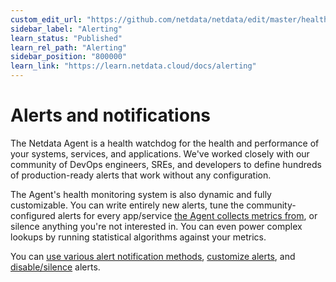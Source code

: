 ```yaml
---
custom_edit_url: "https://github.com/netdata/netdata/edit/master/health/README.md"
sidebar_label: "Alerting"
learn_status: "Published"
learn_rel_path: "Alerting"
sidebar_position: "800000"
learn_link: "https://learn.netdata.cloud/docs/alerting"
---
```


# Alerts and notifications

The Netdata Agent is a health watchdog for the health and performance of your systems, services, and applications. We've
worked closely with our community of DevOps engineers, SREs, and developers to define hundreds of production-ready
alerts that work without any configuration.

The Agent's health monitoring system is also dynamic and fully customizable. You can write entirely new alerts, tune the
community-configured alerts for every app/service [the Agent collects metrics from](/docs/data-collection/monitor-anything), or
silence anything you're not interested in. You can even power complex lookups by running statistical algorithms against
your metrics.

You can [use various alert notification methods](/docs/alerting/notifications), 
[customize alerts](/docs/alerting/health-configuration-reference), and 
[disable/silence](/docs/alerting/health-configuration-reference#disable-or-silence-alerts) alerts.
